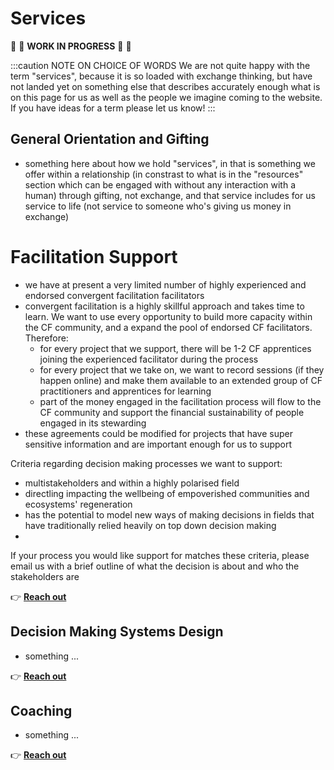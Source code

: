 # Services

:construction: :seedling: **WORK IN PROGRESS**  :seedling: :construction:

:::caution NOTE ON CHOICE OF WORDS
We are not quite happy with the term "services", because it is so loaded with exchange thinking, but have not landed yet on something else that describes accurately enough what is on this page for us as well as the people we imagine coming to the website. If you have ideas for a term please let us know!
:::

## General Orientation and Gifting

- something here about how we hold "services", in that is something we offer within a relationship (in constrast to what is in the "resources" section which can be engaged with without any interaction with a human) through gifting, not exchange, and that service includes for us service to life (not service to someone who's giving us money in exchange)

# Facilitation Support

- we have at present a very limited number of highly experienced and endorsed convergent facilitation facilitators
- convergent facilitation is a highly skillful approach and takes time to learn. We want to use every opportunity to build more capacity within the CF community, and a expand the pool of endorsed CF facilitators. Therefore:
    - for every project that we support, there will be 1-2 CF apprentices joining the experienced facilitator during the process
    - for every project that we take on, we want to record sessions (if they happen online) and make them available to an extended group of CF practitioners and apprentices for learning
    - part of the money engaged in the facilitation process will flow to the CF community and support the financial sustainability of people engaged in its stewarding
 - these agreements could be modified for projects that have super sensitive information and are important enough for us to support

Criteria regarding decision making processes we want to support:
- multistakeholders and within a highly polarised field
- directling impacting the wellbeing of empoverished communities and ecosystems' regeneration
- has the potential to model new ways of making decisions in fields that have traditionally relied heavily on top down decision making
- 

If your process you would like support for matches these criteria, please email us with a brief outline of what the decision is about and who the stakeholders are

:point_right: **[Reach out](/contact#reach-out)**

## Decision Making Systems Design

- something ... 

:point_right: **[Reach out](/contact#reach-out)**

## Coaching 

- something ...

:point_right: **[Reach out](/contact#reach-out)**
